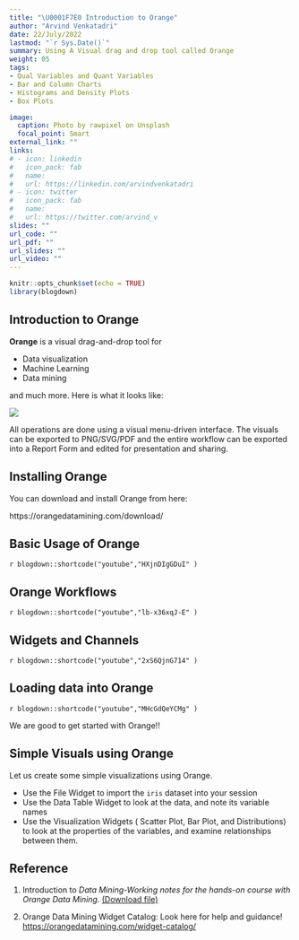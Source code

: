 ```yaml
---
title: "\U0001F7E0 Introduction to Orange"
author: "Arvind Venkatadri"
date: 22/July/2022
lastmod: "`r Sys.Date()`"
summary: Using A Visual drag and drop tool called Orange
weight: 05
tags:
- Qual Variables and Quant Variables
- Bar and Column Charts
- Histograms and Density Plots
- Box Plots

image:
  caption: Photo by rawpixel on Unsplash
  focal_point: Smart
external_link: ""
links:
# - icon: linkedin
#   icon_pack: fab
#   name: 
#   url: https://linkedin.com/arvindvenkatadri
# - icon: twitter
#   icon_pack: fab
#   name: 
#   url: https://twitter.com/arvind_v
slides: ""
url_code: ""
url_pdf: ""
url_slides: ""
url_video: ""
---
```


```r
knitr::opts_chunk$set(echo = TRUE)
library(blogdown)
```

## Introduction to Orange

**Orange** is a visual drag-and-drop tool for

- Data visualization  
- Machine Learning  
- Data mining  

and much more. Here is what it looks like:

![](https://orangedatamining.com/screenshots/images/tree-explorative.thumb.png)

All operations are done using a visual menu-driven interface. The visuals can be exported to PNG/SVG/PDF and the entire workflow can be exported into a Report Form and edited for presentation and sharing. 


## Installing Orange

You can download and install Orange from here:

https://orangedatamining.com/download/


## Basic Usage of Orange

`r blogdown::shortcode("youtube","HXjnDIgGDuI" )`
<br>

## Orange Workflows
`r blogdown::shortcode("youtube","lb-x36xqJ-E" )`
<br>


## Widgets and Channels

`r blogdown::shortcode("youtube","2xS6QjnG714" )`
<br>

## Loading data into Orange

`r blogdown::shortcode("youtube","MHcGdQeYCMg" )`
<br>


We are good to get started with Orange!!


## Simple Visuals using Orange

Let us create some simple visualizations using Orange. 

- Use the File Widget to import the `iris` dataset into your session
- Use the Data Table Widget to look at the data, and note its variable names
- Use the Visualization Widgets ( Scatter Plot, Bar Plot, and Distributions) to look at the properties of the variables, and examine relationships between them. 

## Reference

1. Introduction to *Data Mining-Working notes for the hands-on course with Orange Data Mining*. [(Download file)](Interactive Visual Data Mining in Orange - kolkata.pdf)

1. Orange Data Mining Widget Catalog: Look here for help and guidance! <https://orangedatamining.com/widget-catalog/>


